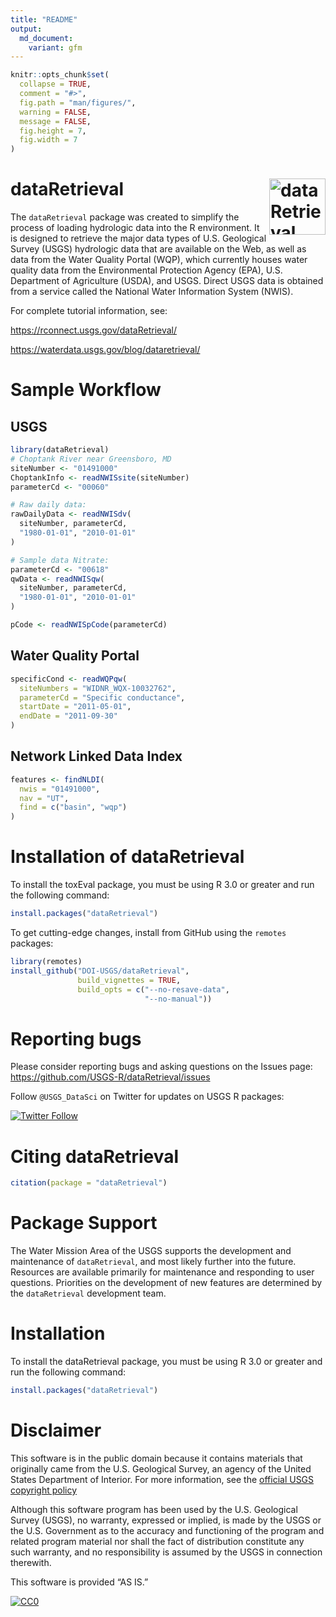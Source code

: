 ```yaml
---
title: "README"
output:
  md_document:
    variant: gfm
---
```


```r
knitr::opts_chunk$set(
  collapse = TRUE,
  comment = "#>",
  fig.path = "man/figures/",
  warning = FALSE,
  message = FALSE,
  fig.height = 7,
  fig.width = 7
)
```


# dataRetrieval <img src="man/figures/hex_logo.png" class="logo"  alt="dataRetrieval" style="width:90px;height:auto;" align="right" />

The `dataRetrieval` package was created to simplify the process of loading hydrologic data into the R environment. It is designed to retrieve the major data types of U.S. Geological Survey (USGS) hydrologic data that are available on the Web, as well as data from the Water Quality Portal (WQP), which currently houses water quality data from the Environmental Protection Agency (EPA), U.S. Department of Agriculture (USDA), and USGS. Direct USGS data is obtained from a service called the National Water Information System (NWIS). 

For complete tutorial information, see:

[https://rconnect.usgs.gov/dataRetrieval/](https://rconnect.usgs.gov/dataRetrieval/)

[https://waterdata.usgs.gov/blog/dataretrieval/](https://waterdata.usgs.gov/blog/dataretrieval/)


# Sample Workflow

## USGS

```r
library(dataRetrieval)
# Choptank River near Greensboro, MD
siteNumber <- "01491000"
ChoptankInfo <- readNWISsite(siteNumber)
parameterCd <- "00060"

# Raw daily data:
rawDailyData <- readNWISdv(
  siteNumber, parameterCd,
  "1980-01-01", "2010-01-01"
)

# Sample data Nitrate:
parameterCd <- "00618"
qwData <- readNWISqw(
  siteNumber, parameterCd,
  "1980-01-01", "2010-01-01"
)

pCode <- readNWISpCode(parameterCd)
```

## Water Quality Portal

```r
specificCond <- readWQPqw(
  siteNumbers = "WIDNR_WQX-10032762",
  parameterCd = "Specific conductance",
  startDate = "2011-05-01",
  endDate = "2011-09-30"
)
```

## Network Linked Data Index

```r
features <- findNLDI(
  nwis = "01491000",
  nav = "UT",
  find = c("basin", "wqp")
)
```

# Installation of dataRetrieval

To install the toxEval package, you must be using R 3.0 or greater and run the following command:

```r
install.packages("dataRetrieval")
```

To get cutting-edge changes, install from GitHub using the `remotes` packages:

```r
library(remotes)
install_github("DOI-USGS/dataRetrieval",
               build_vignettes = TRUE, 
               build_opts = c("--no-resave-data",
                              "--no-manual"))
```


# Reporting bugs

Please consider reporting bugs and asking questions on the Issues page:
[https://github.com/USGS-R/dataRetrieval/issues](https://github.com/USGS-R/dataRetrieval/issues)

Follow `@USGS_DataSci` on Twitter for updates on USGS R packages:

[![Twitter Follow](https://img.shields.io/twitter/follow/USGS_DataSci.svg?style=social&label=Follow%20USGS_R)](https://twitter.com/USGS_DataSci)

# Citing dataRetrieval

```r
citation(package = "dataRetrieval")
```

# Package Support

The Water Mission Area of the USGS supports the development and maintenance of `dataRetrieval`, and most likely further into the future. Resources are available primarily for maintenance and responding to user questions. Priorities on the development of new features are determined by the `dataRetrieval` development team.

# Installation

To install the dataRetrieval package, you must be using R 3.0 or greater and run the following command:

```r
install.packages("dataRetrieval")
```



# Disclaimer

This software is in the public domain because it contains materials that originally came from the U.S. Geological Survey, an agency of the United States Department of Interior. For more information, see the [official USGS copyright policy](https://www2.usgs.gov/visual-id/credit_usgs.html#copyright)

Although this software program has been used by the U.S. Geological Survey (USGS), no warranty, expressed or implied, is made by the USGS or the U.S. Government as to the accuracy and functioning of the program and related program material nor shall the fact of distribution constitute any such warranty, and no responsibility is assumed by the USGS in connection therewith.

This software is provided "AS IS."

 [
    ![CC0](http://i.creativecommons.org/p/zero/1.0/88x31.png)
  ](http://creativecommons.org/publicdomain/zero/1.0/)

